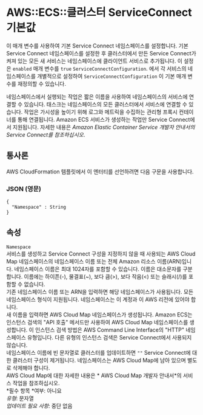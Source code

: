 # AWS::ECS::클러스터 ServiceConnect기본값

이 매개 변수를 사용하여 기본 Service Connect 네임스페이스를 설정합니다. 기본 Service Connect 네임스페이스를 설정한 후 클러스터에서 만든 Service Connect가 켜져 있는 모든 새 서비스는 네임스페이스에 클라이언트 서비스로 추가됩니다. 이 설정은 `enabled` 매개 변수를 `true` `ServiceConnectConfiguration`. 에서 각 서비스의 네임스페이스를 개별적으로 설정하여 `ServiceConnectConfiguration` 이 기본 매개 변수를 재정의할 수 있습니다.

네임스페이스에서 실행되는 작업은 짧은 이름을 사용하여 네임스페이스의 서비스에 연결할 수 있습니다. 태스크는 네임스페이스의 모든 클러스터에서 서비스에 연결할 수 있습니다. 작업은 가시성을 높이기 위해 로그와 메트릭을 수집하는 관리형 프록시 컨테이너를 통해 연결됩니다. Amazon ECS 서비스가 생성하는 작업만 Service Connect에서 지원됩니다. 자세한 내용은 _Amazon Elastic Container Service 개발자 안내서의 Service Connect를 참조하십시오_.

## 통사론

AWS CloudFormation 템플릿에서 이 엔터티를 선언하려면 다음 구문을 사용합니다.

### JSON (영문)

```
{
  "Namespace" : String
}
```

## 속성

`Namespace`  
서비스를 생성하고 Service Connect 구성을 지정하지 않을 때 사용되는 AWS Cloud Map 네임스페이스의 네임스페이스 이름 또는 전체 Amazon 리소스 이름(ARN)입니다. 네임스페이스 이름은 최대 1024자를 포함할 수 있습니다. 이름은 대소문자를 구분합니다. 이름에는 하이픈(-), 물결표(~), 보다 큼(>), 보다 작음(&lt;) 또는 슬래시(/)를 포함할 수 없습니다.  
기존 네임스페이스 이름 또는 ARN을 입력하면 해당 네임스페이스가 사용됩니다. 모든 네임스페이스 형식이 지원됩니다. 네임스페이스는 이 계정과 이 AWS 리전에 있어야 합니다.  
새 이름을 입력하면 AWS Cloud Map 네임스페이스가 생성됩니다. Amazon ECS는 인스턴스 검색의 "API 호출" 메서드만 사용하여 AWS Cloud Map 네임스페이스를 생성합니다. 이 인스턴스 검색 방법은 AWS Command Line Interface의 "HTTP" 네임스페이스 유형입니다. 다른 유형의 인스턴스 검색은 Service Connect에서 사용되지 않습니다.  
 네임스페이스 이름에 빈 문자열로 클러스터를 업데이트하면 `""` Service Connect에 대한 클러스터 구성이 제거됩니다. 네임스페이스는 AWS Cloud Map에 남아 있으며 별도로 삭제해야 합니다.  
AWS Cloud Map에 대한 자세한 내용은 * AWS Cloud Map 개발자 안내서*의 서비스 작업을 참조하십시오.  
*필수 항목 *여부: 아니요  
_유형_: 문자열  
_업데이트 필요 사항_: 중단 없음
